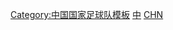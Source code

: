 {{National squad
 | name      = 2015年亚洲杯足球赛中国参赛名单
 | bg        = #db000d
 | fg        = #fbea0e
 | country   = CHN
 | team link = 中国国家足球队
 | title     = 中国队参赛名单
 | flag      = the People's Republic of China
 | comp link = 2015年亚洲杯足球赛
 | comp      = 2015年亚洲杯足球赛
 | p1        = [[曾诚]]
 | p2        = [[任航]]
 | p3        = [[梅方]]
 | p4        = [[姜至鹏]]
 | p5        = [[张琳芃]]
 | p6        = [[李昂 (足球运动员) |李昂]]
 | p7        = [[武磊]]
 | p8        = [[蔡慧康]]
 | p9        = [[杨旭]]
 | p10       = [[郑智]] [[File:Captain sports.svg|15px]]
 | p11       = [[蒿俊闵]]
 | p12       = [[颜骏凌]]
 | p13       = [[刘建业]]
 | p14       = [[吉翔]]
 | p15       = [[吴曦 (足球运动员)|吴曦]]
 | p16       = [[孙可]]
 | p17       = [[张呈栋]]
 | p18       = [[郜林]]
 | p19       = [[刘彬彬]]
 | p20       = [[于汉超]]
 | p21       = [[于海 (足球运动员)|于海]]
 | p22       = [[廖力生]]
 | p23       = [[王大雷]]
 | coach     = [[艾倫·佩連|-{zh-cn:佩兰;zh-hk:佩連;}-]]
}}<noinclude>
[[Category:中国国家足球队模板]]
[[Category:中国国家足球队运动员|中]]
[[Category:2015年亚洲杯足球赛参赛名单模板|CHN]]
</noinclude>